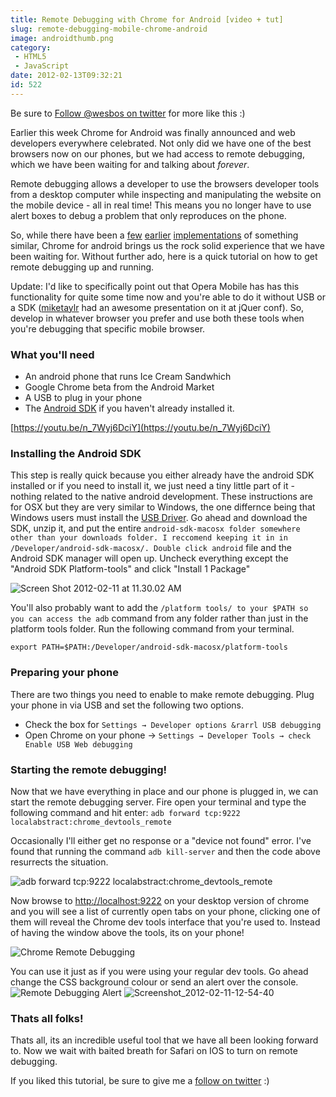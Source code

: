 ---
title: Remote Debugging with Chrome for Android [video + tut]
slug: remote-debugging-mobile-chrome-android
image: androidthumb.png
category:
 - HTML5
 - JavaScript
date: 2012-02-13T09:32:21
id: 522
---

Be sure to [Follow @wesbos on twitter](http://twitter.com/wesbos) for more like this :)

Earlier this week Chrome for Android was finally announced and web developers everywhere celebrated. Not only did we have one of the best browsers now on our phones, but we had access to remote debugging, which we have been waiting for and talking about _forever_.

Remote debugging allows a developer to use the browsers developer tools from a desktop computer while inspecting and manipulating the website on the mobile device - all in real time! This means you no longer have to use alert boxes to debug a problem that only reproduces on the phone.

So, while there have been a [few](http://phonegap.github.com/weinre/) [earlier](http://www.opera.com/dragonfly/documentation/remote/) [implementations](http://devblog.blackberry.com/2011/06/debugging-blackberry-web-apps/) of something similar, Chrome for android brings us the rock solid experience that we have been waiting for. Without further ado, here is a quick tutorial on how to get remote debugging up and running. 

Update: I'd like to specifically point out that Opera Mobile has has this functionality for quite some time now and you're able to do it without USB or a SDK ([miketaylr](http://twitter.com/#!/miketaylr) had an awesome presentation on it at jQuer conf). So, develop in whatever browser you prefer and use both these tools when you're debugging that specific mobile browser.

### What you'll need

* An android phone that runs Ice Cream Sandwhich
* Google Chrome beta from the Android Market
* A USB to plug in your phone
* The [Android SDK](http://developer.android.com/sdk "Android SDK with Remote Debugging") if you haven't already installed it.

[https://youtu.be/n_7Wyj6DciY](https://youtu.be/n_7Wyj6DciY)

### Installing the Android SDK

This step is really quick because you either already have the android SDK installed or if you need to install it, we just need a tiny little part of it - nothing related to the native android development. These instructions are for OSX but they are very similar to Windows, the one differnce being that Windows users must install the [USB Driver](http://developer.android.com/sdk/win-usb.html). Go ahead and download the SDK, unzip it, and put the entire `android-sdk-macosx folder somewhere other than your downloads folder. I reccomend keeping it in in /Developer/android-sdk-macosx/. Double click android` file and the Android SDK manager will open up. Uncheck everything except the "Android SDK Platform-tools" and click "Install 1 Package"

![](Screen-Shot-2012-02-11-at-11.30.02-AM3-650x464.png "Screen Shot 2012-02-11 at 11.30.02 AM")

You'll also probably want to add the `/platform tools/ to your $PATH so you can access the adb` command from any folder rather than just in the platform tools folder. Run the following command from your terminal.

`export PATH=$PATH:/Developer/android-sdk-macosx/platform-tools`

### Preparing your phone

There are two things you need to enable to make remote debugging. Plug your phone in via USB and set the following two options.

* Check the box for `Settings → Developer options &rarrl USB debugging`
* Open Chrome on your phone → `Settings → Developer Tools → check Enable USB Web debugging`

### Starting the remote debugging!

Now that we have everything in place and our phone is plugged in, we can start the remote debugging server. Fire open your terminal and type the following command and hit enter:
`adb forward tcp:9222 localabstract:chrome_devtools_remote`

Occasionally I'll either get no response or a "device not found" error. I've found that running the command
`adb kill-server`  and then the code above resurrects the situation.

![](Screen-Shot-2012-02-11-at-12.07.17-PM.png "adb forward tcp:9222 localabstract:chrome_devtools_remote")


Now browse to [http://localhost:9222](http://localhost:9222) on your desktop version of chrome and you will see a list of currently open tabs on your phone, clicking one of them will reveal the Chrome dev tools interface that you're used to. Instead of having the window above the tools, its on your phone!

![](Screen-Shot-2012-02-11-at-12.39.28-PM-650x373.png "Chrome Remote Debugging")

You can use it just as if you were using your regular dev tools. Go ahead change the CSS background colour or send an alert over the console. ![](Screen-Shot-2012-02-11-at-12.44.50-PM-300x284.png "Remote Debugging Alert") ![](Screenshot_2012-02-11-12-54-40-180x300.png "Screenshot_2012-02-11-12-54-40")

### Thats all folks!

Thats all, its an incredible useful tool that we have all been looking forward to. Now we wait with baited breath for Safari on IOS to turn on remote debugging.

If you liked this tutorial, be sure to give me a [follow on twitter](http://twitter.com/wesbos) :)
